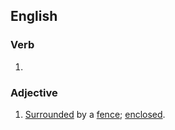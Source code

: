 ==English==

===Verb===
{{head|en|verb form}}

# {{past participle of|fence|lang=en|nocat=1}}

===Adjective===
{{en-adj}}
# [[surrounded|Surrounded]] by a [[fence]]; [[enclosed]].